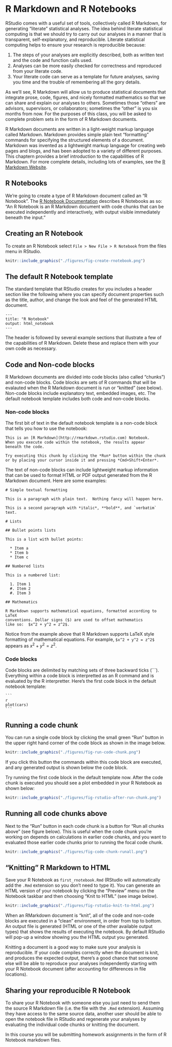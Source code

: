 
#  R Markdown and R Notebooks

RStudio comes with a useful set of tools, collectively called R Markdown, for generating "literate" statistical analyses.  The idea behind literate statistical computing is that we should try to carry out our analyses in a manner that is transparent, self-explanatory, and reproducible.   Literate statistical computing helps to ensure your research is reproducible because:

 1. The steps of your analyses are explicitly described, both as written text and the code and function calls used.
 2. Analyses can be more easily checked for correctness and reproduced from your literate code.
 3. Your literate code can serve as a template for future analyses, saving you time and the trouble of remembering all the gory details.

As we'll see, R Markdown will allow us to produce statistical documents that integrate prose, code, figures, and nicely formatted mathematics so that we can share and explain our analyses to others.  Sometimes those "others" are advisors, supervisors, or collaborators; sometimes the "other" is you six months from now.  For the purposes of this class, you will be asked to complete problem sets in the form of R Markdown documents.


R Markdown documents are written in a light-weight markup language called Markdown.  Markdown provides simple plain text "formatting" commands for specifying the structured elements of a document. Markdown was invented as a lightweight markup language for creating web pages and blogs, and has been adopted to a variety of different purposes.  This chaptern provides a brief introduction to the capabilities of R Markdown.  For more complete details, including lots of examples, see the [R Markdown Website](http://rmarkdown.rstudio.com/index.html).

## R Notebooks

We're going to create a type of R Markdown document called an "R Notebook". The [R Notebook Documentation](http://rmarkdown.rstudio.com/r_notebooks.html) describes R Notebooks as so: "An R Notebook is an R Markdown document with code chunks that can be executed independently and interactively, with output visible immediately beneath the input."

## Creating an R Notebook

To create an R Notebook select `File > New File > R Notebook` from the files menu in RStudio.

```r
knitr::include_graphics("./figures/fig-create-rnotebook.png")
```

## The default R Notebook template

The standard template that RStudio creates for you includes a header section like the following where you can specify document properties such as the title, author, and change the look and feel of the generated HTML document.

```
---
title: "R Notebook"
output: html_notebook
---
```


The header is followed by several example sections that illustrate a few of the capabilities of R Markdown.  Delete these and replace them with your own code as necessary.

## Code and Non-code blocks

R Markdown documents are divided into code blocks (also called "chunks") and non-code blocks.  Code blocks are sets of R commands that will be evalauted when the R Markdown document is run or "knitted" (see below). Non-code blocks include explanatory text, embedded images, etc. The default notebook template includes both code and non-code blocks.


### Non-code blocks

The first bit of text in the default notebook template is a non-code block that tells you how to use the notebook:

```
This is an [R Markdown](http://rmarkdown.rstudio.com) Notebook. 
When you execute code within the notebook, the results appear
beneath the code. 

Try executing this chunk by clicking the *Run* button within the chunk 
or by placing your cursor inside it and pressing *Cmd+Shift+Enter*. 
```

The text of non-code blocks can include lightweight markup information that can be used to format HTML or PDF output generated from the R Markdown document.  Here are some examples:

```
# Simple textual formatting 

This is a paragraph with plain text.  Nothing fancy will happen here.

This is a second paragraph with *italic*, **bold**, and `verbatim` text. 

# Lists

## Bullet points lists

This is a list with bullet points:

  * Item a
  * Item b
  * Item c

## Numbered lists
  
This is a numbered list:

  1. Item 1
  #. Item 2
  #. Item 3
  
## Mathematics

R Markdown supports mathematical equations, formatted according to LaTeX
conventions. Dollar signs ($) are used to offset mathematics 
like so:  $x^2 + y^2 = z^2$.

```

Notice from the example above that R Markdown supports LaTeX style formatting of mathematical equations.  For example, `$x^2 + y^2 = z^2$` appears as $x^2 + y^2 = z^2$.

### Code blocks

Code blocks are delimited by matching sets of three backward ticks (```).  Everything within a code block is interpretted as an R command and is evaluated by the R interpretter. Here's the first code block in the default notebook template:


````
```
{r}
plot(cars)
```
````




## Running a code chunk

You can run a single code block by clicking the small green "Run" button in the upper right hand corner of the code block as shown in the image below.  

```r
knitr::include_graphics("./figures/fig-run-code-chunk.png")
```

If you click this button the commands within this code block are executed, and any generated output is shown below the code block.  

Try running the first code block in the default template now.  After the code chunk is executed you should see a plot embedded in your R Notebook as shown below:

```r
knitr::include_graphics("./figures/fig-rstudio-after-run-chunk.png")
```

## Running all code chunks above

Next to the "Run" button in each code chunk is a button for "Run all chunks above" (see figure below).  This is useful when the code chunk you're working on depends on calculations in earlier code chunks, and you want to evaluated those earlier code chunks prior to running the focal code chunk.  

```r
knitr::include_graphics("./figures/fig-code-chunk-runall.png")
```



## "Knitting" R Markdown to HTML

Save your R Notebook as `first_rnotebook.Rmd` (RStudio will automatically add the `.Rmd` extension so you don't need to type it).  You can generate an HTML version of your notebook by clicking the "Preview" menu on the Notebook taskbar and then choosing "Knit to HTML" (see image below).

```r
knitr::include_graphics("./figures/fig-rstudio-knit-to-html.png")
```

When an RMarkdown document is "knit", all of the code and non-code blocks are executed in a "clean" environment, in order from top to bottom.  An output file is generated (HTML or one of the other available output types) that shows the results of executing the notebook.  By default RStudio will pop-up a window showing you the HTML output you generated.

Knitting a document is a good way to make sure your analysis is reproducible.  If your code compiles correctly when the document is knit, and produces the expected output, there's a good chance that someone else will be able to reproduce your analyses independently starting with your R Notebook document (after accounting for differences in file locations).

## Sharing your reproducible R Notebook

To share your R Notebook with someone else you just need to send them the source R Markdown file (i.e. the file with the `.Rmd` extension). Assuming they have access to the same source data, another user should be able to open the notebook file in RStudio and regenerate your analyses by evaluating the individual code chunks or knitting the document.

In this course you will be submitting homework assignments in the form of R Notebook markdown files.



